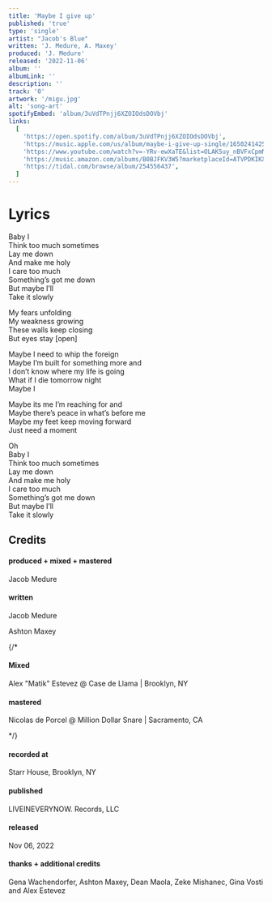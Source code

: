 ```yaml
---
title: 'Maybe I give up'
published: 'true'
type: 'single'
artist: "Jacob's Blue"
written: 'J. Medure, A. Maxey'
produced: 'J. Medure'
released: '2022-11-06'
album: ''
albumLink: ''
description: ''
track: '0'
artwork: '/migu.jpg'
alt: 'song-art'
spotifyEmbed: 'album/3uVdTPnjj6XZOIOdsDOVbj'
links:
  [
    'https://open.spotify.com/album/3uVdTPnjj6XZOIOdsDOVbj',
    'https://music.apple.com/us/album/maybe-i-give-up-single/1650241425',
    'https://www.youtube.com/watch?v=-YRv-ewXaTE&list=OLAK5uy_nBVFxCpmNUZ9FDGh-P2F5COn150QxsRak',
    'https://music.amazon.com/albums/B0BJFKV3W5?marketplaceId=ATVPDKIKX0DER&musicTerritory=US&ref=dm_sh_zkIb3EAjrNLNEyxy7fNXVMajQ&trackAsin=B0BJFLQKK8',
    'https://tidal.com/browse/album/254556437',
  ]
---
```


# Lyrics

Baby I  
Think too much sometimes  
Lay me down  
And make me holy  
I care too much  
Something’s got me down  
But maybe I’ll  
Take it slowly

My fears unfolding  
My weakness growing  
These walls keep closing  
But eyes stay [open]

Maybe I need to whip the foreign  
Maybe I’m built for something more and  
I don’t know where my life is going  
What if I die tomorrow night  
Maybe I

Maybe its me I’m reaching for and  
Maybe there’s peace in what’s before me  
Maybe my feet keep moving forward  
Just need a moment

Oh  
Baby I  
Think too much sometimes  
Lay me down  
And make me holy  
I care too much  
Something’s got me down  
But maybe I’ll  
Take it slowly

## Credits

<div className="album-credits flex-col w-full not-prose justify-start">
  <div className="credit flex-auto flex-grow">
    <h4>produced + mixed + mastered</h4>
    <p>Jacob Medure</p>
  </div>
  <div className="credit flex-auto flex-grow">
    <h4>written</h4>
    <p>Jacob Medure</p>
    <p>Ashton Maxey</p>
  </div>
  {/* <div className="credit flex-auto flex-grow">
    <h4>Mixed</h4>
    <p>Alex "Matik" Estevez @ Case de Llama | Brooklyn, NY</p>
  </div>
  <div className="credit flex-auto flex-grow">
    <h4>mastered</h4>
    <p>Nicolas de Porcel @ Million Dollar Snare | Sacramento, CA</p>
  </div> */}
  <div className="credit flex-auto flex-grow">
    <h4>recorded at</h4>
    <p>Starr House, Brooklyn, NY</p>
  </div>
  <div className="credit flex-auto flex-grow">
    <h4>published</h4>
    <p>LIVEINEVERYNOW. Records, LLC</p>
  </div>
  <div className="credit flex-auto flex-grow">
    <h4>released</h4>
    <p>Nov 06, 2022</p>
  </div>
  <div className="credit flex-auto flex-grow">
    <h4>thanks + additional credits</h4>
    <p>
      Gena Wachendorfer, Ashton Maxey, Dean Maola, Zeke Mishanec, Gina Vosti and
      Alex Estevez
    </p>
  </div>
</div>

